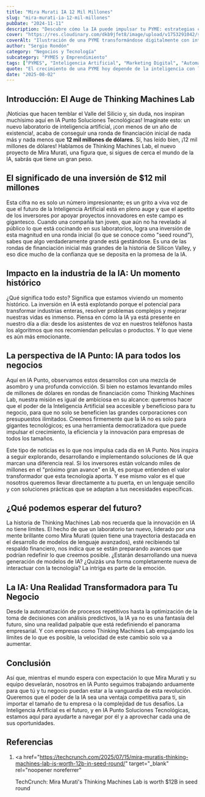 ```yaml
---
title: "Mira Murati IA 12 Mil Millones"
slug: "mira-murati-ia-12-mil-millones"
pubDate: "2024-11-11"
description: "Descubre cómo la IA puede impulsar tu PYME: estrategias concretas de marketing, automatización y datos para aumentar ventas."
cover: "https://res.cloudinary.com/dkb9jfet8/image/upload/v1753291042/small-business_kk56r6.jpg"
coverAlt: "Ilustración de una PYME transformándose digitalmente con inteligencia artificial."
author: "Sergio Rondón"
category: "Negocios y Tecnología"
subcategory: "PYMES y Emprendimiento"
tags: ["PYMES", "Inteligencia Artificial", "Marketing Digital", "Automatización", "Ventas"]
quote: "El crecimiento de una PYME hoy depende de la inteligencia con la que se aplican datos, IA y estrategia. — Sergio Rondón"
date: "2025-08-02"
---
```




<h2 id="introduccion">Introducción: El Auge de Thinking Machines Lab</h2>

¡Noticias que hacen temblar el Valle del Silicio y, sin duda, nos inspiran muchísimo aquí en IA Punto Soluciones Tecnológicas! Imagínate esto: un nuevo laboratorio de inteligencia artificial, ¡con menos de un año de existencia!, acaba de conseguir una ronda de financiación inicial de nada más y nada menos que **12 mil millones de dólares**. Sí, has leído bien, ¡12 mil millones de dólares! Hablamos de Thinking Machines Lab, el nuevo proyecto de Mira Murati, una figura que, si sigues de cerca el mundo de la IA, sabrás que tiene un gran peso.

<h2 id="significado-de-la-inversion">
  El significado de una inversión de $12 mil millones
</h2>

Esta cifra no es solo un número impresionante; es un grito a viva voz de que el futuro de la Inteligencia Artificial está en pleno auge y que el apetito de los inversores por apoyar proyectos innovadores en este campo es gigantesco. Cuando una compañía tan joven, que aún no ha revelado al público lo que está cocinando en sus laboratorios, logra una inversión de esta magnitud en una ronda inicial (lo que se conoce como "seed round"), sabes que algo verdaderamente grande está gestándose. Es una de las rondas de financiación inicial más grandes de la historia de Silicon Valley, y eso dice mucho de la confianza que se deposita en la promesa de la IA.

<h2 id="impacto-en-la-industria-de-la-ia">
  Impacto en la industria de la IA: Un momento histórico
</h2>

¿Qué significa todo esto? Significa que estamos viviendo un momento histórico. La inversión en IA está explotando porque el potencial para transformar industrias enteras, resolver problemas complejos y mejorar nuestras vidas es inmenso. Piensa en cómo la IA ya está presente en nuestro día a día: desde los asistentes de voz en nuestros teléfonos hasta los algoritmos que nos recomiendan películas o productos. Y lo que viene es aún más emocionante.

<h2 id="la-perspectiva-de-ia-punto">
  La perspectiva de IA Punto: IA para todos los negocios
</h2>

Aquí en IA Punto, observamos estos desarrollos con una mezcla de asombro y una profunda convicción. Si bien no estamos levantando miles de millones de dólares en rondas de financiación como Thinking Machines Lab, nuestra misión es igual de ambiciosa en su alcance: queremos hacer que el poder de la Inteligencia Artificial sea accesible y beneficioso para tu negocio, para que no solo se beneficien las grandes corporaciones con presupuestos ilimitados. Creemos firmemente que la IA no es solo para gigantes tecnológicos; es una herramienta democratizadora que puede impulsar el crecimiento, la eficiencia y la innovación para empresas de todos los tamaños.

Este tipo de noticias es lo que nos impulsa cada día en IA Punto. Nos inspira a seguir explorando, desarrollando e implementando soluciones de IA que marcan una diferencia real. Si los inversores están volcando miles de millones en el "próximo gran avance" en IA, es porque entienden el valor transformador que esta tecnología aporta. Y ese mismo valor es el que nosotros queremos llevar directamente a tu puerta, en un lenguaje sencillo y con soluciones prácticas que se adaptan a tus necesidades específicas.

<h2 id="que-esperar-del-futuro">¿Qué podemos esperar del futuro?</h2>

La historia de Thinking Machines Lab nos recuerda que la innovación en IA no tiene límites. El hecho de que un laboratorio tan nuevo, liderado por una mente brillante como Mira Murati (quien tiene una trayectoria destacada en el desarrollo de modelos de lenguaje avanzados), esté recibiendo tal respaldo financiero, nos indica que se están preparando avances que podrían redefinir lo que creemos posible. ¿Estarán desarrollando una nueva generación de modelos de IA? ¿Quizás una forma completamente nueva de interactuar con la tecnología? La intriga es parte de la emoción.

<h2 id="la-ia-hoy-y-manana">
  La IA: Una Realidad Transformadora para Tu Negocio
</h2>

Desde la automatización de procesos repetitivos hasta la optimización de la toma de decisiones con análisis predictivos, la IA ya no es una fantasía del futuro, sino una realidad palpable que está redefiniendo el panorama empresarial. Y con empresas como Thinking Machines Lab empujando los límites de lo que es posible, la velocidad de este cambio solo va a aumentar.

<h2 id="conclusion">Conclusión</h2>

Así que, mientras el mundo espera con expectación lo que Mira Murati y su equipo desvelarán, nosotros en IA Punto seguimos trabajando arduamente para que tú y tu negocio puedan estar a la vanguardia de esta revolución. Queremos que el poder de la IA sea una ventaja competitiva para ti, sin importar el tamaño de tu empresa o la complejidad de tus desafíos. La Inteligencia Artificial es el futuro, y en IA Punto Soluciones Tecnológicas, estamos aquí para ayudarte a navegar por él y a aprovechar cada una de sus oportunidades.

<h2 id="referencias">Referencias</h2>

1.  <a
      href="https://techcrunch.com/2025/07/15/mira-muratis-thinking-machines-lab-is-worth-12b-in-seed-round/"
      target="_blank"
      rel="noopener noreferrer"
    >
      TechCrunch: Mira Murati's Thinking Machines Lab is worth $12B in seed
      round
    </a>
